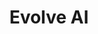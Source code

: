 ---
title: "Evolve AI"
publishedAt: "2024-09-02"
image: "/images/projects/evolveai/evolveai.PNG"
summary: "Every career is a journey, filled with challenges, growth, and those significant moments that mark a shift in our path."
tag: "AI"
---